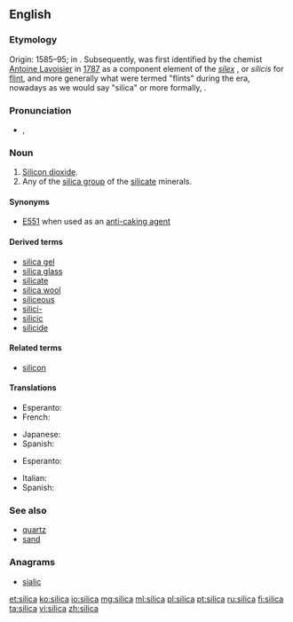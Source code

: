 {{also|sílica}}
==English==

===Etymology===
Origin: 1585–95; in {{etyl|la}} {{term|silex||hard stone, flint|lang=la}}. Subsequently, {{term|silicon}} was first identified by the chemist [[w:Antoine Lavoisier|Antoine Lavoisier]] in [[w:1787|1787]] as a component element of the ''[[silex]]''<!-- refs (see the several @ http://dictionary.reference.com/browse/silex): esp. Dictionary.com Unabridged (v 1.1) - Cite This Source
si·lex
–noun
flint; silica.
[Origin: 1585–95;, from L silex, s. silic- hard stone, flint, boulder] -->, or ''silicis'' for [[flint]], and more generally what were termed "flints" during the era, nowadays as we would say "silica" or more formally, {{term|silicate}}.

===Pronunciation===
* {{a|UK}} {{IPA|/ˈsɪl.ɪ.kə/}}, {{X-SAMPA|/"sIl.I.k@/}}

===Noun===
{{en-noun|silicas|-}}

# [[silicon dioxide|Silicon dioxide]].
# Any of the [[silica group]] of the [[silicate]] minerals.

====Synonyms====
* [[E551]] when used as an [[anti-caking agent]]

====Derived terms====
* [[silica gel]]
* [[silica glass]]
* [[silicate]]
* [[silica wool]]
* [[siliceous]]
* [[silici-]]
* [[silicic]]
* [[silicide]]

====Related terms====
* [[silicon]]

====Translations====
{{trans-top|silicon dioxide}}
* Esperanto: {{t-|eo|siliko}}
* French: {{t+|fr|silice|f}}
{{trans-mid}}
* Japanese: {{t-|ja|シリカ|tr=shirika|sc=Jpan}}
* Spanish: {{t-|es|sílice|m}}
{{trans-bottom}}

{{trans-top|silica group of the silicate minerals}}
* Esperanto: {{t-|eo|siliko}}
{{trans-mid}}
* Italian: {{t-|it|silice}}
* Spanish: {{t-|es|sílice|m}}
{{trans-bottom}}

===See also===
* [[quartz]]
* [[sand]]

===Anagrams===
* [[sialic#English|sialic]]

[[et:silica]]
[[ko:silica]]
[[io:silica]]
[[mg:silica]]
[[ml:silica]]
[[pl:silica]]
[[pt:silica]]
[[ru:silica]]
[[fi:silica]]
[[ta:silica]]
[[vi:silica]]
[[zh:silica]]